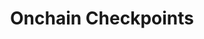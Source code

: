 ---
title: Onchain Checkpoints
openapi: "/open-apis/node.json GET /node/v1/onchain/checkpoints/{base}/{quote}"
sidebarTitle: Onchain Checkpoints
---